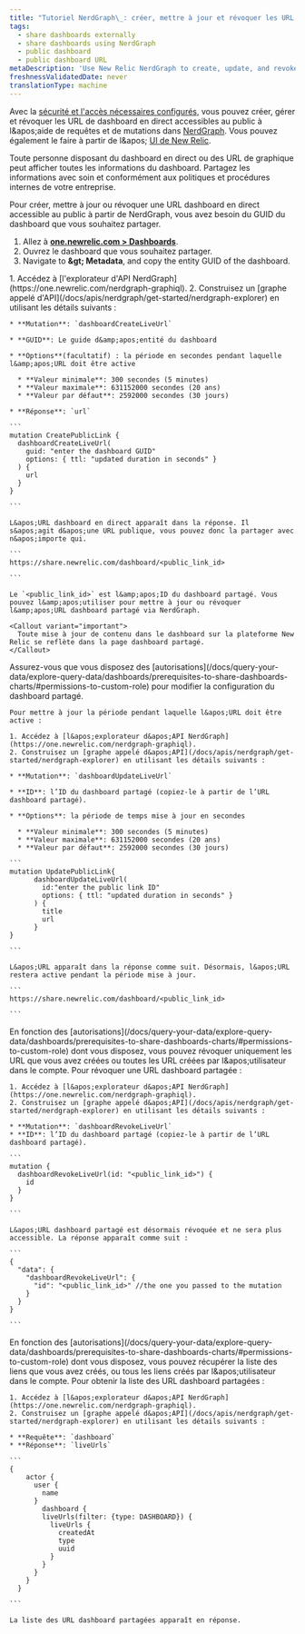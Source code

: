 ```yaml
---
title: "Tutoriel NerdGraph\_: créer, mettre à jour et révoquer les URL dashboard de partage public"
tags:
  - share dashboards externally
  - share dashboards using NerdGraph
  - public dashboard
  - public dashboard URL
metaDescription: 'Use New Relic NerdGraph to create, update, and revoke live dashboard URLs'
freshnessValidatedDate: never
translationType: machine
---
```


Avec la [sécurité et l&apos;accès nécessaires configurés,](/docs/query-your-data/explore-query-data/dashboards/prerequisites-to-share-dashboards-charts) vous pouvez créer, gérer et révoquer les URL de dashboard en direct accessibles au public à l&amp;apos;aide de requêtes et de mutations dans [NerdGraph](/docs/apis/nerdgraph/get-started/introduction-new-relic-nerdgraph). Vous pouvez également le faire à partir de l&amp;apos; [UI de New Relic](/docs/query-your-data/explore-query-data/dashboards/share-charts-dashboards-externally/#dashboard).

<Callout variant="caution">
  Toute personne disposant du dashboard en direct ou des URL de graphique peut afficher toutes les informations du dashboard. Partagez les informations avec soin et conformément aux politiques et procédures internes de votre entreprise.
</Callout>

Pour créer, mettre à jour ou révoquer une URL dashboard en direct accessible au public à partir de NerdGraph, vous avez besoin du GUID du dashboard que vous souhaitez partager.

1. Allez à <DNT>**[one.newrelic.com &gt; Dashboards](https://one.newrelic.com//dashboards)**</DNT>.
2. Ouvrez le dashboard que vous souhaitez partager.
3. Navigate to <DNT>**<Icon name="fe-more-horizontal" /> &amp;gt; Metadata**</DNT>, and copy the entity GUID of the dashboard.

<CollapserGroup>
  <Collapser id="create-dashboard-url-nerdgraph" title="Créer une URL dashboard en direct">
    1. Accédez à [l&apos;explorateur d&apos;API NerdGraph](https://one.newrelic.com/nerdgraph-graphiql).
    2. Construisez un [graphe appelé d&apos;API](/docs/apis/nerdgraph/get-started/nerdgraph-explorer) en utilisant les détails suivants :

    * **Mutation**: `dashboardCreateLiveUrl`

    * **GUID**: Le guide d&amp;apos;entité du dashboard

    * **Options**(facultatif) : la période en secondes pendant laquelle l&amp;apos;URL doit être active

      * **Valeur minimale**: 300 secondes (5 minutes)
      * **Valeur maximale**: 631152000 secondes (20 ans)
      * **Valeur par défaut**: 2592000 secondes (30 jours)

    * **Réponse**: `url`

    ```
    mutation CreatePublicLink {
      dashboardCreateLiveUrl(
        guid: "enter the dashboard GUID"
        options: { ttl: "updated duration in seconds" }
      ) {
        url
      }
    }

    ```

    L&apos;URL dashboard en direct apparaît dans la réponse. Il s&apos;agit d&apos;une URL publique, vous pouvez donc la partager avec n&apos;importe qui.

    ```
    https://share.newrelic.com/dashboard/<public_link_id>

    ```

    Le `<public_link_id>` est l&amp;apos;ID du dashboard partagé. Vous pouvez l&amp;apos;utiliser pour mettre à jour ou révoquer l&amp;apos;URL dashboard partagé via NerdGraph.

    <Callout variant="important">
      Toute mise à jour de contenu dans le dashboard sur la plateforme New Relic se reflète dans la page dashboard partagé.
    </Callout>
  </Collapser>

  <Collapser id="update-dashboard-url-nerdgraph" title="Mettre à jour l'URL d'un dashboard en direct">
    Assurez-vous que vous disposez des [autorisations](/docs/query-your-data/explore-query-data/dashboards/prerequisites-to-share-dashboards-charts/#permissions-to-custom-role) pour modifier la configuration du dashboard partagé.

    Pour mettre à jour la période pendant laquelle l&apos;URL doit être active :

    1. Accédez à [l&apos;explorateur d&apos;API NerdGraph](https://one.newrelic.com/nerdgraph-graphiql).
    2. Construisez un [graphe appelé d&apos;API](/docs/apis/nerdgraph/get-started/nerdgraph-explorer) en utilisant les détails suivants :

    * **Mutation**: `dashboardUpdateLiveUrl`

    * **ID**: l’ID du dashboard partagé (copiez-le à partir de l’URL dashboard partagé).

    * **Options**: la période de temps mise à jour en secondes

      * **Valeur minimale**: 300 secondes (5 minutes)
      * **Valeur maximale**: 631152000 secondes (20 ans)
      * **Valeur par défaut**: 2592000 secondes (30 jours)

    ```
    mutation UpdatePublicLink{
          dashboardUpdateLiveUrl(
            id:"enter the public link ID"
            options: { ttl: "updated duration in seconds" }
          ) {
            title
            url
          }
    }

    ```

    L&apos;URL apparaît dans la réponse comme suit. Désormais, l&apos;URL restera active pendant la période mise à jour.

    ```
    https://share.newrelic.com/dashboard/<public_link_id>

    ```
  </Collapser>

  <Collapser id="revoke-dashboard-url-nerdgraph" title="Révoquer une URL dashboard en direct">
    En fonction des [autorisations](/docs/query-your-data/explore-query-data/dashboards/prerequisites-to-share-dashboards-charts/#permissions-to-custom-role) dont vous disposez, vous pouvez révoquer uniquement les URL que vous avez créées ou toutes les URL créées par l&amp;apos;utilisateur dans le compte. Pour révoquer une URL dashboard partagée :

    1. Accédez à [l&apos;explorateur d&apos;API NerdGraph](https://one.newrelic.com/nerdgraph-graphiql).
    2. Construisez un [graphe appelé d&apos;API](/docs/apis/nerdgraph/get-started/nerdgraph-explorer) en utilisant les détails suivants :

    * **Mutation**: `dashboardRevokeLiveUrl`
    * **ID**: l’ID du dashboard partagé (copiez-le à partir de l’URL dashboard partagé).

    ```
    mutation {
      dashboardRevokeLiveUrl(id: "<public_link_id>") {
        id
      }
    }

    ```

    L&apos;URL dashboard partagé est désormais révoquée et ne sera plus accessible. La réponse apparaît comme suit :

    ```
    {
      "data": {
        "dashboardRevokeLiveUrl": {
          "id": "<public_link_id>" //the one you passed to the mutation
        }
      }
    }

    ```
  </Collapser>

  <Collapser id="list-dashboard-url-nerdgraph" title="Lister toutes les URL de dashboard partagées">
    En fonction des [autorisations](/docs/query-your-data/explore-query-data/dashboards/prerequisites-to-share-dashboards-charts/#permissions-to-custom-role) dont vous disposez, vous pouvez récupérer la liste des liens que vous avez créés, ou tous les liens créés par l&amp;apos;utilisateur dans le compte. Pour obtenir la liste des URL dashboard partagées :

    1. Accédez à [l&apos;explorateur d&apos;API NerdGraph](https://one.newrelic.com/nerdgraph-graphiql).
    2. Construisez un [graphe appelé d&apos;API](/docs/apis/nerdgraph/get-started/nerdgraph-explorer) en utilisant les détails suivants :

    * **Requête**: `dashboard`
    * **Réponse**: `liveUrls`

    ```
    {
        actor {
          user {
            name
          }
            dashboard {
            liveUrls(filter: {type: DASHBOARD}) {
              liveUrls {
                createdAt
                type
                uuid
              }
            }
          }
        }
      }

    ```

    La liste des URL dashboard partagées apparaît en réponse.
  </Collapser>
</CollapserGroup>